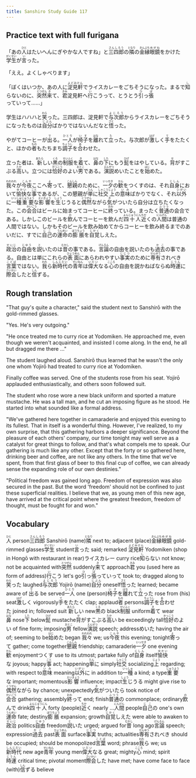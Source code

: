 ```yaml
---
title: Sanshiro Study Guide 117
---
```


## Practice text with full furigana

<p>
「あの<ruby><rb>人</rb><rt>ひと</rt></ruby>はたいへんにぎやかな人ですね」と<ruby><rb>三四郎</rb><rt>さんしろう</rt></ruby>の<ruby><rb>隣</rb><rt>となり</rt></ruby>の<ruby><rb>金縁</rb><rt>きんぶち</rt></ruby><ruby><rb>眼鏡</rb><rt>めがね</rt></ruby>をかけた<ruby><rb>学生</rb><rt>がくせい</rt></ruby>が<ruby><rb>言</rb><rt>い</rt></ruby>った。
</p>

「ええ。よくしゃべります」

<p>
「ぼくはいつか、あの人に<ruby><rb>淀見軒</rb><rt>よどみけん</rt></ruby>でライスカレーをごちそうになった。まるで<ruby><rb>知</rb><rt>し</rt></ruby>らないのに、<ruby><rb>突然</rb><rt>とつぜん</rt></ruby><ruby><rb>来</rb><rt>き</rt></ruby>て、<ruby><rb>君</rb><rt>きみ</rt></ruby>淀見軒へ<ruby><rb>行</rb><rt>い</rt></ruby>こうって、とうとう<ruby><rb>引</rb><rt>ひ</rt></ruby>っ<ruby><rb>張</rb><rt>ぱ</rt></ruby>っていって……」
</p>

<p>
学生はハハハと<ruby><rb>笑</rb><rt>わら</rt></ruby>った。三四郎は、淀見軒で<ruby><rb>与次郎</rb><rt>よじろう</rt></ruby>からライスカレーをごちそうになったものは<ruby><rb>自分</rb><rt>じぶん</rt></ruby>ばかりではないんだなと<ruby><rb>悟</rb><rt>さと</rt></ruby>った。
</p>

<p>
やがてコーヒーが<ruby><rb>出</rb><rt>で</rt></ruby>る。<ruby><rb>一人</rb><rt>ひとり</rt></ruby>が<ruby><rb>椅子</rb><rt>いす</rt></ruby>を<ruby><rb>離</rb><rt>はな</rt></ruby>れて<ruby><rb>立</rb><rt>た</rt></ruby>った。与次郎が<ruby><rb>激</rb><rt>はげ</rt></ruby>しく<ruby><rb>手</rb><rt>て</rt></ruby>をたたくと、ほかの<ruby><rb>者</rb><rt>もの</rt></ruby>もたちまち<ruby><rb>調子</rb><rt>ちょうし</rt></ruby>を<ruby><rb>合</rb><rt>あ</rt></ruby>わせた。
</p>

<p>
立った者は、<ruby><rb>新</rb><rt>あたら</rt></ruby>しい<ruby><rb>黒</rb><rt>くろ</rt></ruby>の<ruby><rb>制服</rb><rt>せいふく</rt></ruby>を<ruby><rb>着</rb><rt>き</rt></ruby>て、<ruby><rb>鼻</rb><rt>はな</rt></ruby>の<ruby><rb>下</rb><rt>した</rt></ruby>にもう<ruby><rb>髭</rb><rt>ひげ</rt></ruby>をはやしている。<ruby><rb>背</rb><rt>せ</rt></ruby>がすこぶる<ruby><rb>高</rb><rt>たか</rt></ruby>い。立つには<ruby><rb>恰好</rb><rt>かっこう</rt></ruby>のよい<ruby><rb>男</rb><rt>おとこ</rt></ruby>である。<ruby><rb>演説</rb><rt>えんぜつ</rt></ruby>めいたことを<ruby><rb>始</rb><rt>はじ</rt></ruby>めた。
</p>

<p>
<ruby><rb>我々</rb><rt>われわれ</rt></ruby>が<ruby><rb>今夜</rb><rt>こんや</rt></ruby>ここへ<ruby><rb>寄</rb><rt>よ</rt></ruby>って、<ruby><rb>懇親</rb><rt>こんしん</rt></ruby>のために、<ruby><rb>一夕</rb><rt>いっせき</rt></ruby>の<ruby><rb>歓</rb><rt>かん</rt></ruby>をつくすのは、それ<ruby><rb>自身</rb><rt>じしん</rt></ruby>において<ruby><rb>愉快</rb><rt>ゆかい</rt></ruby>な<ruby><rb>事</rb><rt>こと</rt></ruby>であるが、この懇親が<ruby><rb>単</rb><rt>たん</rt></ruby>に<ruby><rb>社交</rb><rt>しゃこう</rt></ruby><ruby><rb>上</rb><rt>じょう</rt></ruby>の<ruby><rb>意味</rb><rt>いみ</rt></ruby>ばかりでなく、それ<ruby><rb>以外</rb><rt>いがい</rt></ruby>に<ruby><rb>一種</rb><rt>いっしゅ</rt></ruby><ruby><rb>重要</rb><rt>じゅうよう</rt></ruby>な<ruby><rb>影響</rb><rt>えいきょう</rt></ruby>を<ruby><rb>生</rb><rt>しょう</rt></ruby>じうると<ruby><rb>偶然</rb><rt>ぐうぜん</rt></ruby>ながら<ruby><rb>気</rb><rt>き</rt></ruby>がついたら自分は立ちたくなった。この<ruby><rb>会合</rb><rt>かいごう</rt></ruby>はビールに始まってコーヒーに<ruby><rb>終</rb><rt>おわ</rt></ruby>っている。まったく<ruby><rb>普通</rb><rt>ふつう</rt></ruby>の会合である。しかしこのビールを<ruby><rb>飲</rb><rt>の</rt></ruby>んでコーヒーを飲んだ<ruby><rb>四十人</rb><rt>よんじゅうにん</rt></ruby><ruby><rb>近</rb><rt>ちか</rt></ruby>くの<ruby><rb>人間</rb><rt>にんげん</rt></ruby>は普通の人間ではない。しかもそのビールを飲み始めてからコーヒーを飲み終るまでのあいだに、すでに<ruby><rb>自己</rb><rt>じこ</rt></ruby>の<ruby><rb>運命</rb><rt>うんめい</rt></ruby>の<ruby><rb>膨脹</rb><rt>ぼうちょう</rt></ruby>を<ruby><rb>自覚</rb><rt>じかく</rt></ruby>しえた。
</p>

<p>
<ruby><rb>政治</rb><rt>せいじ</rt></ruby>の<ruby><rb>自由</rb><rt>じゆう</rt></ruby>を<ruby><rb>説</rb><rt>と</rt></ruby>いたのは<ruby><rb>昔</rb><rt>むかし</rt></ruby>の事である。<ruby><rb>言論</rb><rt>げんろん</rt></ruby>の自由を説いたのも<ruby><rb>過去</rb><rt>かこ</rt></ruby>の事である。自由とは単にこれらの<ruby><rb>表面</rb><rt>ひょうめん</rt></ruby>にあらわれやすい<ruby><rb>事実</rb><rt>じじつ</rt></ruby>のために<ruby><rb>専有</rb><rt>せんゆう</rt></ruby>されべき<ruby><rb>言葉</rb><rt>ことば</rt></ruby>ではない。<ruby><rb>我</rb><rt>われ</rt></ruby>ら<ruby><rb>新時代</rb><rt>しんじだい</rt></ruby>の<ruby><rb>青年</rb><rt>せいねん</rt></ruby>は<ruby><rb>偉大</rb><rt>いだい</rt></ruby>なる<ruby><rb>心</rb><rt>こころ</rt></ruby>の自由を説かねばならぬ<ruby><rb>時運</rb><rt>じうん</rt></ruby>に<ruby><rb>際会</rb><rt>さいかい</rt></ruby>したと<ruby><rb>信</rb><rt>しん</rt></ruby>ずる。
</p>


## Rough translation

"That guy's quite a character," said the student next to Sanshirō with the gold-rimmed glasses.

"Yes. He's very outgoing."

"He once treated me to curry rice at Yodomiken. He approached me, even though we weren't acquainted, and insisted I come along. In the end, he all but dragged me there ..."

The student laughed aloud. Sanshirō thus learned that he wasn't the only one whom Yojirō had treated to curry rice at Yodomiken.

Finally coffee was served. One of the students rose from his seat. Yojirō applauded enthusiastically, and others soon followed suit.

The student who rose wore a new black uniform and sported a mature mustache. He was a tall man, and he cut an imposing figure as he stood. He started into what sounded like a formal address.

"We've gathered here together in camaraderie and enjoyed this evening to its fullest. That in itself is a wonderful thing. However, I've realized, to my own surprise, that this gathering harbors a deeper significance. Beyond the pleasure of each others' company, our time tonight may well serve as a catalyst for great things to follow, and that's what compels me to speak. Our gathering is much like any other. Except that the forty or so gathered here, drinking beer and coffee, are not like any others. In the time that we've spent, from that first glass of beer to this final cup of coffee, we can already sense the expanding role of our own destinies."

"Political freedom was gained long ago. Freedom of expression was also secured in the past. But the word 'freedom' should not be confined to just these superficial realities. I believe that we, as young men of this new age, have arrived at the critical point where the greatest freedom, freedom of thought, must be fought for and won."     


## Vocabulary

<p>
<span class="vocabstudy"><ruby><rb>人</rb><rt>ひと</rt></ruby>&nbsp;person</span><span class="vocabstudy"><ruby><rb>三四郎</rb><rt>さんしろう</rt></ruby>&nbsp;Sanshirō (name)</span><span class="vocabstudy"><ruby><rb>隣</rb><rt>となり</rt></ruby>&nbsp;next to; adjacent (place)</span><span class="vocabstudy"><ruby><rb>金縁</rb><rt>きんぶち</rt></ruby><ruby><rb>眼鏡</rb><rt>めがね</rt></ruby>&nbsp;gold-rimmed glasses</span><span class="vocabstudy"><ruby><rb>学生</rb><rt>がくせい</rt></ruby>&nbsp;student</span><span class="vocabstudy"><ruby><rb>言</rb><rt>い</rt></ruby>った&nbsp;said; remarked</span>
<span class="vocabstudy"><ruby><rb>淀見軒</rb><rt>よどみけん</rt></ruby>&nbsp;Yodomiken (shop in Hongō with restaurant in rear)</span><span class="vocabstudy">ライスカレー&nbsp;curry rice</span><span class="vocabstudy"><ruby><rb>知</rb><rt>し</rt></ruby>らない&nbsp;not know; not be acquainted with</span><span class="vocabstudy"><ruby><rb>突然</rb><rt>とつぜん</rt></ruby>&nbsp;suddenly</span><span class="vocabstudy"><ruby><rb>来</rb><rt>き</rt></ruby>て&nbsp;approach</span><span class="vocabstudy"><ruby><rb>君</rb><rt>きみ</rt></ruby>&nbsp;you (used here as form of address)</span><span class="vocabstudy"><ruby><rb>行</rb><rt>い</rt></ruby>こう&nbsp;let's go</span><span class="vocabstudy"><ruby><rb>引</rb><rt>ひ</rt></ruby>っ<ruby><rb>張</rb><rt>ぱ</rt></ruby>っていって&nbsp;took to; dragged along to</span>
<span class="vocabstudy"><ruby><rb>笑</rb><rt>わら</rt></ruby>った&nbsp;laughed</span><span class="vocabstudy"><ruby><rb>与次郎</rb><rt>よじろう</rt></ruby>&nbsp;Yojirō (name)</span><span class="vocabstudy"><ruby><rb>自分</rb><rt>じぶん</rt></ruby>&nbsp;oneself</span><span class="vocabstudy"><ruby><rb>悟</rb><rt>さと</rt></ruby>った&nbsp;learned; became aware of</span>
<span class="vocabstudy"><ruby><rb>出</rb><rt>で</rt></ruby>る&nbsp;be served</span><span class="vocabstudy"><ruby><rb>一人</rb><rt>ひとり</rt></ruby>&nbsp;one (person)</span><span class="vocabstudy"><ruby><rb>椅子</rb><rt>いす</rt></ruby>を<ruby><rb>離</rb><rt>はな</rt></ruby>れて<ruby><rb>立</rb><rt>た</rt></ruby>った&nbsp;rose from (his) seat</span><span class="vocabstudy"><ruby><rb>激</rb><rt>はげ</rt></ruby>しく&nbsp;vigorously</span><span class="vocabstudy"><ruby><rb>手</rb><rt>て</rt></ruby>をたたく&nbsp;clap; applaud</span><span class="vocabstudy"><ruby><rb>者</rb><rt>もの</rt></ruby>&nbsp;persons</span><span class="vocabstudy"><ruby><rb>調子</rb><rt>ちょうし</rt></ruby>を<ruby><rb>合</rb><rt>あ</rt></ruby>わせた&nbsp;joined in; followed suit</span>
<span class="vocabstudy"><ruby><rb>新</rb><rt>あたら</rt></ruby>しい&nbsp;new</span><span class="vocabstudy"><ruby><rb>黒</rb><rt>くろ</rt></ruby>の&nbsp;black</span><span class="vocabstudy"><ruby><rb>制服</rb><rt>せいふく</rt></ruby>&nbsp;uniform</span><span class="vocabstudy"><ruby><rb>着</rb><rt>き</rt></ruby>て&nbsp;wear</span><span class="vocabstudy"><ruby><rb>鼻</rb><rt>はな</rt></ruby>&nbsp;nose</span><span class="vocabstudy"><ruby><rb>下</rb><rt>した</rt></ruby>&nbsp;below</span><span class="vocabstudy"><ruby><rb>髭</rb><rt>ひげ</rt></ruby>&nbsp;mustache</span><span class="vocabstudy"><ruby><rb>背</rb><rt>せ</rt></ruby>がすこぶる<ruby><rb>高</rb><rt>たか</rt></ruby>い&nbsp;be exceedingly tall</span><span class="vocabstudy"><ruby><rb>恰好</rb><rt>かっこう</rt></ruby>のよい&nbsp;of fine form; imposing</span><span class="vocabstudy"><ruby><rb>男</rb><rt>おとこ</rt></ruby>&nbsp;fellow</span><span class="vocabstudy"><ruby><rb>演説</rb><rt>えんぜつ</rt></ruby>&nbsp;speech; address</span><span class="vocabstudy">めいた&nbsp;having the air of; seeming to be</span><span class="vocabstudy"><ruby><rb>始</rb><rt>はじ</rt></ruby>めた&nbsp;began</span>
<span class="vocabstudy"><ruby><rb>我々</rb><rt>われわれ</rt></ruby>&nbsp;we; us</span><span class="vocabstudy"><ruby><rb>今夜</rb><rt>こんや</rt></ruby>&nbsp;this evening; tonight</span><span class="vocabstudy"><ruby><rb>寄</rb><rt>よ</rt></ruby>って&nbsp;gather; come together</span><span class="vocabstudy"><ruby><rb>懇親</rb><rt>こんしん</rt></ruby>&nbsp;friendship; camaraderie</span><span class="vocabstudy"><ruby><rb>一夕</rb><rt>いっせき</rt></ruby>&nbsp;one evening</span><span class="vocabstudy"><ruby><rb>歓</rb><rt>かん</rt></ruby>&nbsp;enjoyment</span><span class="vocabstudy">つくす&nbsp;use to its utmost; partake fully of</span><span class="vocabstudy"><ruby><rb>自身</rb><rt>じしん</rt></ruby>&nbsp;itself</span><span class="vocabstudy"><ruby><rb>愉快</rb><rt>ゆかい</rt></ruby>な&nbsp;joyous; happy</span><span class="vocabstudy"><ruby><rb>事</rb><rt>こと</rt></ruby>&nbsp;act; happening</span><span class="vocabstudy"><ruby><rb>単</rb><rt>たん</rt></ruby>に&nbsp;simply</span><span class="vocabstudy"><ruby><rb>社交</rb><rt>しゃこう</rt></ruby>&nbsp;socializing</span><span class="vocabstudy"><ruby><rb>上</rb><rt>じょう</rt></ruby>&nbsp;regarding; with respect to</span><span class="vocabstudy"><ruby><rb>意味</rb><rt>いみ</rt></ruby>&nbsp;meaning</span><span class="vocabstudy"><ruby><rb>以外</rb><rt>いがい</rt></ruby>に&nbsp;in addition to</span><span class="vocabstudy"><ruby><rb>一種</rb><rt>いっしゅ</rt></ruby>&nbsp;a kind; a type</span><span class="vocabstudy"><ruby><rb>重要</rb><rt>じゅうよう</rt></ruby>な&nbsp;important; momentous</span><span class="vocabstudy"><ruby><rb>影響</rb><rt>えいきょう</rt></ruby>&nbsp;influence; impact</span><span class="vocabstudy"><ruby><rb>生</rb><rt>しょう</rt></ruby>じうる&nbsp;might give rise to</span><span class="vocabstudy"><ruby><rb>偶然</rb><rt>ぐうぜん</rt></ruby>ながら&nbsp;by chance; unexpectedly</span><span class="vocabstudy"><ruby><rb>気</rb><rt>き</rt></ruby>がついたら&nbsp;took notice of</span><span class="vocabstudy"><ruby><rb>会合</rb><rt>かいごう</rt></ruby>&nbsp;gathering; assembly</span><span class="vocabstudy"><ruby><rb>終</rb><rt>おわ</rt></ruby>って&nbsp;end; finish</span><span class="vocabstudy"><ruby><rb>普通</rb><rt>ふつう</rt></ruby>の&nbsp;commonplace; ordinary</span><span class="vocabstudy"><ruby><rb>飲</rb><rt>の</rt></ruby>んで&nbsp;drink</span><span class="vocabstudy"><ruby><rb>四十人</rb><rt>よんじゅうにん</rt></ruby>&nbsp;forty (people)</span><span class="vocabstudy"><ruby><rb>近</rb><rt>ちか</rt></ruby>く&nbsp;nearly ...</span><span class="vocabstudy"><ruby><rb>人間</rb><rt>にんげん</rt></ruby>&nbsp;people</span><span class="vocabstudy"><ruby><rb>自己</rb><rt>じこ</rt></ruby>の&nbsp;one's own</span><span class="vocabstudy"><ruby><rb>運命</rb><rt>うんめい</rt></ruby>&nbsp;fate; destiny</span><span class="vocabstudy"><ruby><rb>膨脹</rb><rt>ぼうちょう</rt></ruby>&nbsp;expansion; growth</span><span class="vocabstudy"><ruby><rb>自覚</rb><rt>じかく</rt></ruby>しえた&nbsp;were able to awaken to</span>
<span class="vocabstudy"><ruby><rb>政治</rb><rt>せいじ</rt></ruby>&nbsp;politics</span><span class="vocabstudy"><ruby><rb>自由</rb><rt>じゆう</rt></ruby>&nbsp;freedom</span><span class="vocabstudy"><ruby><rb>説</rb><rt>と</rt></ruby>いた&nbsp;urged; argued for</span><span class="vocabstudy"><ruby><rb>昔</rb><rt>むかし</rt></ruby>&nbsp;long ago</span><span class="vocabstudy"><ruby><rb>言論</rb><rt>げんろん</rt></ruby>&nbsp;speech; expression</span><span class="vocabstudy"><ruby><rb>過去</rb><rt>かこ</rt></ruby>&nbsp;past</span><span class="vocabstudy"><ruby><rb>表面</rb><rt>ひょうめん</rt></ruby>&nbsp;surface</span><span class="vocabstudy"><ruby><rb>事実</rb><rt>じじつ</rt></ruby>&nbsp;truths; actualities</span><span class="vocabstudy"><ruby><rb>専有</rb><rt>せんゆう</rt></ruby>されべき&nbsp;should be occupied; should be monopolized</span><span class="vocabstudy"><ruby><rb>言葉</rb><rt>ことば</rt></ruby>&nbsp;word; phrase</span><span class="vocabstudy"><ruby><rb>我</rb><rt>われ</rt></ruby>ら&nbsp;we; us</span><span class="vocabstudy"><ruby><rb>新時代</rb><rt>しんじだい</rt></ruby>&nbsp;new age</span><span class="vocabstudy"><ruby><rb>青年</rb><rt>せいねん</rt></ruby>&nbsp;young men</span><span class="vocabstudy"><ruby><rb>偉大</rb><rt>いだい</rt></ruby>なる&nbsp;great; mighty</span><span class="vocabstudy"><ruby><rb>心</rb><rt>こころ</rt></ruby>&nbsp;mind; spirit</span><span class="vocabstudy"><ruby><rb>時運</rb><rt>じうん</rt></ruby>&nbsp;critical time; pivotal moment</span><span class="vocabstudy"><ruby><rb>際会</rb><rt>さいかい</rt></ruby>した&nbsp;have met; have come face to face (with)</span><span class="vocabstudy"><ruby><rb>信</rb><rt>しん</rt></ruby>ずる&nbsp;believe</span>
</p>
